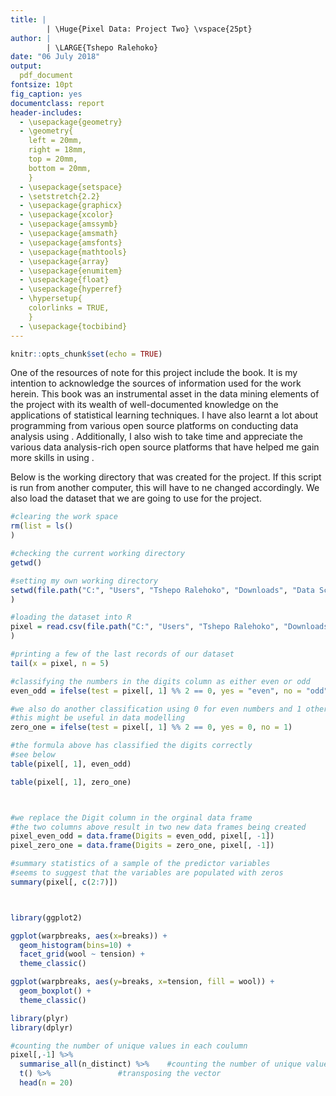 ```yaml
---
title: |
        | \Huge{Pixel Data: Project Two} \vspace{25pt}
author: | 
        | \LARGE{Tshepo Ralehoko}
date: "06 July 2018"
output: 
  pdf_document
fontsize: 10pt
fig_caption: yes
documentclass: report
header-includes:
  - \usepackage{geometry}
  - \geometry{
    left = 20mm,
    right = 18mm,
    top = 20mm,
    bottom = 20mm,
    }
  - \usepackage{setspace}
  - \setstretch{2.2}
  - \usepackage{graphicx}
  - \usepackage{xcolor}
  - \usepackage{amssymb}
  - \usepackage{amsmath}
  - \usepackage{amsfonts}
  - \usepackage{mathtools}
  - \usepackage{array}
  - \usepackage{enumitem}
  - \usepackage{float}
  - \usepackage{hyperref}
  - \hypersetup{
    colorlinks = TRUE,
    }
  - \usepackage{tocbibind}
---
```


```r
knitr::opts_chunk$set(echo = TRUE)
```

\pagenumbering{roman}


\tableofcontents


\newpage


\listoffigures


\newpage


\listoftables


\newpage


\section*{Acknowledgements}
\addcontentsline{toc}{section}{Acknowledgements}

\indent One of the resources of note for this project include the \href{https://web.stanford.edu/~hastie/ElemStatLearn/}{Elements of Statistical Learning} book. It is my intention to acknowledge the sources of information used for the work herein. This book was an instrumental asset in the data mining elements of the project with its wealth of well-documented knowledge on the applications of statistical learning techniques. I have also learnt a lot about \textit{R} programming from various open source platforms on conducting data analysis using \textit{R}. Additionally, I also wish to take time and appreciate the various data analysis-rich open source platforms that have helped me gain more skills in using \textit{R}.


\newpage


\section*{List of Notations}
\addcontentsline{toc}{section}{List of Notations}


\newpage


\section*{List of Keywords}
\addcontentsline{toc}{section}{List of Keywords}


\newpage



\pagenumbering{arabic}


\section{Configurations}



\indent Below is the working directory that was created for the project. If this script is run from another computer, this will have to ne changed accordingly. We also load the dataset that we are going to use for the project.

```r
#clearing the work space
rm(list = ls()
)

#checking the current working directory
getwd()

#setting my own working directory
setwd(file.path("C:", "Users", "Tshepo Ralehoko", "Downloads", "Data Science", "Data Science - R", "Projects", "Pixel Project 2")
)

#loading the dataset into R
pixel = read.csv(file.path("C:", "Users", "Tshepo Ralehoko", "Downloads", "Data Science", "MSc Data Science - UCT", "Coursework", "Supervised Learning", "Assignments", "Train_Digits_20180302.csv")
)
```


\section{Introduction}




\section{Data Description and Data Summary}


```r
#printing a few of the last records of our dataset
tail(x = pixel, n = 5)

#classifying the numbers in the digits column as either even or odd
even_odd = ifelse(test = pixel[, 1] %% 2 == 0, yes = "even", no = "odd")

#we also do another classification using 0 for even numbers and 1 otherwise
#this might be useful in data modelling
zero_one = ifelse(test = pixel[, 1] %% 2 == 0, yes = 0, no = 1)

#the formula above has classified the digits correctly
#see below
table(pixel[, 1], even_odd)

table(pixel[, 1], zero_one)



#we replace the Digit column in the orginal data frame
#the two columns above result in two new data frames being created
pixel_even_odd = data.frame(Digits = even_odd, pixel[, -1])
pixel_zero_one = data.frame(Digits = zero_one, pixel[, -1])

#summary statistics of a sample of the predictor variables
#seems to suggest that the variables are populated with zeros
summary(pixel[, c(2:7)])



library(ggplot2)

ggplot(warpbreaks, aes(x=breaks)) + 
  geom_histogram(bins=10) + 
  facet_grid(wool ~ tension) + 
  theme_classic()

ggplot(warpbreaks, aes(y=breaks, x=tension, fill = wool)) + 
  geom_boxplot() + 
  theme_classic()

library(plyr)
library(dplyr)

#counting the number of unique values in each coulumn
pixel[,-1] %>%
  summarise_all(n_distinct) %>%    #counting the number of unique values 
  t() %>%               #transposing the vector
  head(n = 20)


```


\section{Data Pre-processing}



